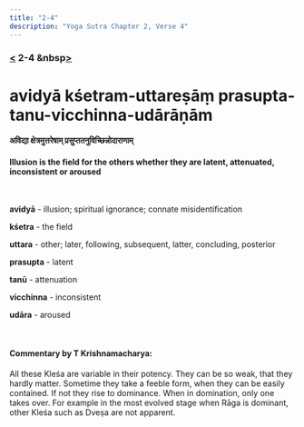 ```yaml
---
title: "2-4"
description: "Yoga Sutra Chapter 2, Verse 4"
---
```


### [<](/Chapter-2/2-3/) 2-4 &nbsp[>](/Chapter-2/2-5/)

# avidyā kśetram-uttareṣāṃ prasupta-tanu-vicchinna-udārāṇām

#### अविद्या क्षेत्रमुत्तरेषाम् प्रसुप्ततनुविच्छिन्नोदाराणाम्

#### Illusion is the field for the others whether they are latent, attenuated, inconsistent or aroused

<br />

**avidyā** - illusion; spiritual ignorance; connate misidentification <br />

**kśetra** - the field <br />

**uttara** - other; later, following, subsequent, latter, concluding, posterior <br />

**prasupta** - latent <br />

**tanū** - attenuation <br />

**vicchinna** - inconsistent <br />

**udāra** - aroused <br />

<br />

#### Commentary by T Krishnamacharya:

All these Kleśa are variable in their potency.
They can be so weak, that they hardly matter.
Sometime they take a feeble form, when they can be easily contained.
If not they rise to dominance. When in domination, only one takes over.
For example in the most evolved stage when Rāga is dominant, other Kleśa such as Dveṣa are not apparent.
